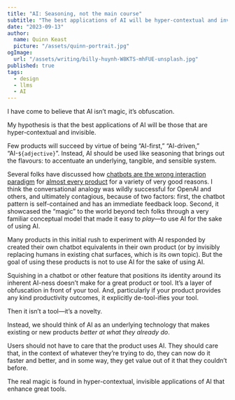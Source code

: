 ```yaml
---
title: "AI: Seasoning, not the main course"
subtitle: "The best applications of AI will be hyper-contextual and invisible"
date: "2023-09-13"
author:
  name: Quinn Keast
  picture: "/assets/quinn-portrait.jpg"
ogImage:
  url: "/assets/writing/billy-huynh-W8KTS-mhFUE-unsplash.jpg"
published: true
tags:
  - design
  - llms
  - AI
---
```


I have come to believe that AI isn’t magic, it’s obfuscation.

My hypothesis is that the best applications of AI will be those that are hyper-contextual and invisible.

Few products will succeed by virtue of being “AI-first,” “AI-driven,” “AI-`${adjective}`”. Instead, AI should be used like seasoning that brings out the flavours: to accentuate an underlying, tangible, and sensible system.

Several folks have discussed how [chatbots are the wrong interaction paradigm](https://www.geoffreylitt.com/2023/03/25/llm-end-user-programming.html#chat-is-an-essentially-limited-interaction) for [almost every product](https://stream.thesephist.com/updates/1668617521) for a variety of very good reasons. I think the conversational analogy was wildly successful for OpenAI and others, and ultimately contagious, because of two factors: first, the chatbot pattern is self-contained and has an immediate feedback loop. Second, it showcased the “magic” to the world beyond tech folks through a very familiar conceptual model that made it easy to _play_—to use AI for the sake of using AI.

Many products in this initial rush to experiment with AI responded by created their own chatbot equivalents in their own product (or by invisibly replacing humans in existing chat surfaces, which is its own topic). But the goal of using these products is not to use AI for the sake of using AI.

Squishing in a chatbot or other feature that positions its identity around its inherent AI-ness doesn’t make for a great product or tool. It’s a layer of obfuscation in front of your tool. And, particularly if your product provides any kind productivity outcomes, it explicitly de-tool-ifies your tool.

Then it isn’t a tool—it’s a novelty.

Instead, we should think of AI as an underlying technology that makes existing or new products _better at what they already do_.

Users should not have to care that the product uses AI. They should care that, in the context of whatever they’re trying to do, they can now do it faster and better, and in some way, they get value out of it that they couldn’t before. 

The real magic is found in hyper-contextual, invisible applications of AI that enhance great tools.